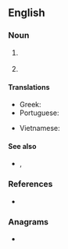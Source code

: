 ==English==

===Noun===
{{en-noun}}

# {{lb|en|chemistry}} {{initialism of|en|[[isosorbide|Isosorbide]] [[dinitrate|Dinitrate]]}}
# {{lb|en|telecommunications}} {{initialism of|en|[[integrated services digital network|Integrated Services Digital Network]]}}

====Translations====
{{trans-top|integrated services digital network}}
* Greek: {{t|el|ISDN|n}}
* Portuguese: {{t|pt|RDSI}}
{{trans-mid}}
* Vietnamese: {{t|vi|mạng số tích hợp đa dịch vụ}}
{{trans-bottom}}

====See also====
* {{sense|telecommunications}} {{l|en|BRI}}, {{l|en|PRI}}

===References===
* {{pedia}}

===Anagrams===
* {{anagrams|en|a=dins|Dins|IDNs|INDs|NIDS|dins}}